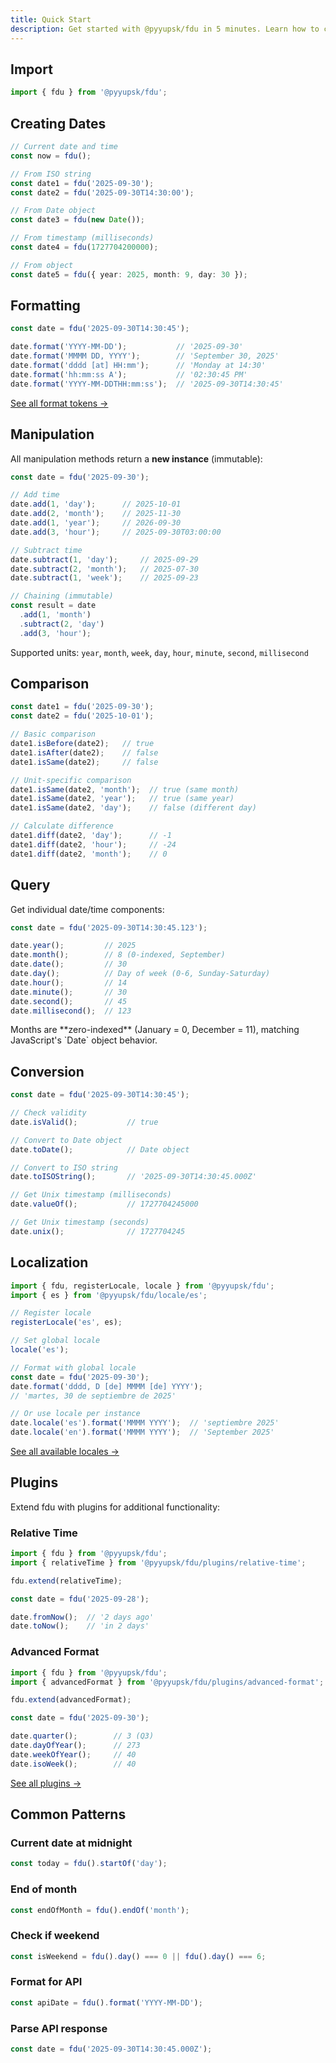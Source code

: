 ```yaml
---
title: Quick Start
description: Get started with @pyyupsk/fdu in 5 minutes. Learn how to create dates, format output, manipulate dates, compare instances, and use localization with practical examples and code snippets.
---
```


## Import

```typescript
import { fdu } from '@pyyupsk/fdu';
```

## Creating Dates

```typescript
// Current date and time
const now = fdu();

// From ISO string
const date1 = fdu('2025-09-30');
const date2 = fdu('2025-09-30T14:30:00');

// From Date object
const date3 = fdu(new Date());

// From timestamp (milliseconds)
const date4 = fdu(1727704200000);

// From object
const date5 = fdu({ year: 2025, month: 9, day: 30 });
```

## Formatting

```typescript
const date = fdu('2025-09-30T14:30:45');

date.format('YYYY-MM-DD');           // '2025-09-30'
date.format('MMMM DD, YYYY');        // 'September 30, 2025'
date.format('dddd [at] HH:mm');      // 'Monday at 14:30'
date.format('hh:mm:ss A');           // '02:30:45 PM'
date.format('YYYY-MM-DDTHH:mm:ss');  // '2025-09-30T14:30:45'
```

[See all format tokens →](/docs/guides/format-tokens)

## Manipulation

All manipulation methods return a **new instance** (immutable):

```typescript
const date = fdu('2025-09-30');

// Add time
date.add(1, 'day');      // 2025-10-01
date.add(2, 'month');    // 2025-11-30
date.add(1, 'year');     // 2026-09-30
date.add(3, 'hour');     // 2025-09-30T03:00:00

// Subtract time
date.subtract(1, 'day');     // 2025-09-29
date.subtract(2, 'month');   // 2025-07-30
date.subtract(1, 'week');    // 2025-09-23

// Chaining (immutable)
const result = date
  .add(1, 'month')
  .subtract(2, 'day')
  .add(3, 'hour');
```

Supported units: `year`, `month`, `week`, `day`, `hour`, `minute`, `second`, `millisecond`

## Comparison

```typescript
const date1 = fdu('2025-09-30');
const date2 = fdu('2025-10-01');

// Basic comparison
date1.isBefore(date2);   // true
date1.isAfter(date2);    // false
date1.isSame(date2);     // false

// Unit-specific comparison
date1.isSame(date2, 'month');  // true (same month)
date1.isSame(date2, 'year');   // true (same year)
date1.isSame(date2, 'day');    // false (different day)

// Calculate difference
date1.diff(date2, 'day');      // -1
date1.diff(date2, 'hour');     // -24
date1.diff(date2, 'month');    // 0
```

## Query

Get individual date/time components:

```typescript
const date = fdu('2025-09-30T14:30:45.123');

date.year();         // 2025
date.month();        // 8 (0-indexed, September)
date.date();         // 30
date.day();          // Day of week (0-6, Sunday-Saturday)
date.hour();         // 14
date.minute();       // 30
date.second();       // 45
date.millisecond();  // 123
```

<Callout type="warn">
Months are **zero-indexed** (January = 0, December = 11), matching JavaScript's `Date` object behavior.
</Callout>

## Conversion

```typescript
const date = fdu('2025-09-30T14:30:45');

// Check validity
date.isValid();           // true

// Convert to Date object
date.toDate();            // Date object

// Convert to ISO string
date.toISOString();       // '2025-09-30T14:30:45.000Z'

// Get Unix timestamp (milliseconds)
date.valueOf();           // 1727704245000

// Get Unix timestamp (seconds)
date.unix();              // 1727704245
```

## Localization

```typescript
import { fdu, registerLocale, locale } from '@pyyupsk/fdu';
import { es } from '@pyyupsk/fdu/locale/es';

// Register locale
registerLocale('es', es);

// Set global locale
locale('es');

// Format with global locale
const date = fdu('2025-09-30');
date.format('dddd, D [de] MMMM [de] YYYY');
// 'martes, 30 de septiembre de 2025'

// Or use locale per instance
date.locale('es').format('MMMM YYYY');  // 'septiembre 2025'
date.locale('en').format('MMMM YYYY');  // 'September 2025'
```

[See all available locales →](/docs/guides/i18n)

## Plugins

Extend fdu with plugins for additional functionality:

### Relative Time

```typescript
import { fdu } from '@pyyupsk/fdu';
import { relativeTime } from '@pyyupsk/fdu/plugins/relative-time';

fdu.extend(relativeTime);

const date = fdu('2025-09-28');

date.fromNow();  // '2 days ago'
date.toNow();    // 'in 2 days'
```

### Advanced Format

```typescript
import { fdu } from '@pyyupsk/fdu';
import { advancedFormat } from '@pyyupsk/fdu/plugins/advanced-format';

fdu.extend(advancedFormat);

const date = fdu('2025-09-30');

date.quarter();        // 3 (Q3)
date.dayOfYear();      // 273
date.weekOfYear();     // 40
date.isoWeek();        // 40
```

[See all plugins →](/docs/plugins)

## Common Patterns

### Current date at midnight

```typescript
const today = fdu().startOf('day');
```

### End of month

```typescript
const endOfMonth = fdu().endOf('month');
```

### Check if weekend

```typescript
const isWeekend = fdu().day() === 0 || fdu().day() === 6;
```

### Format for API

```typescript
const apiDate = fdu().format('YYYY-MM-DD');
```

### Parse API response

```typescript
const date = fdu('2025-09-30T14:30:45.000Z');
```

